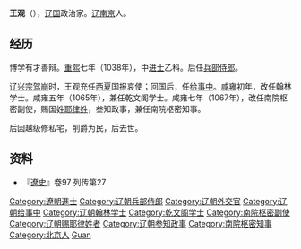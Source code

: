 {{otheruse|王观}}
'''王观'''（{{bd|？||？|}}），[[辽国|辽国]]政治家。[[辽南京|辽南京]]人。
== 经历 ==
博学有才善辩。[[重熙|重熙]]七年（1038年），中[[进士|进士]]乙科。后任[[兵部|兵部]][[侍郎|侍郎]]。

[[辽兴宗|辽兴宗]][[驾崩|驾崩]]时，王观充任[[西夏|西夏]]国报哀使；回国后，任[[给事中|给事中]]。[[咸雍|咸雍]]初年，改任翰林学士。咸雍五年（1065年），兼任乾文阁学士。咸雍七年（1067年），改任南院枢密副使，赐国姓[[耶律姓|耶律姓]]，叁知政事，兼任南院枢密知事。

后因越级修私宅，削爵为民，后去世。
== 资料 ==
*『[[遼史|遼史]]』卷97 列传第27 

{{DEFAULTSORT:wang guan}}
[[Category:遼朝進士|Category:遼朝進士]]
[[Category:辽朝兵部侍郎|Category:辽朝兵部侍郎]]
[[Category:辽朝外交官|Category:辽朝外交官]]
[[Category:辽朝给事中|Category:辽朝给事中]]
[[Category:辽朝翰林学士|Category:辽朝翰林学士]]
[[Category:乾文阁学士|Category:乾文阁学士]]
[[Category:南院枢密副使|Category:南院枢密副使]]
[[Category:辽朝赐耶律姓者|Category:辽朝赐耶律姓者]]
[[Category:辽朝参知政事|Category:辽朝参知政事]]
[[Category:南院枢密知事|Category:南院枢密知事]]
[[Category:北京人|Category:北京人]]
[[Category:王姓|Guan]]
{{辽朝人物小作品}}